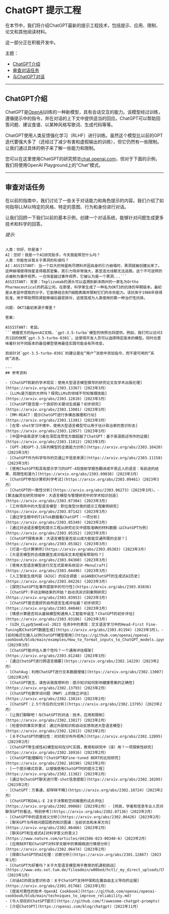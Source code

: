 # ChatGPT 提示工程


在本节中，我们将介绍ChatGPT最新的提示工程技术，包括提示、应用、限制、论文和其他阅读材料。

<Callout emoji="⚠️">
  这一部分正在积极开发中。
</Callout>

主题：
- [ChatGPT介绍](#chatgpt-introduction)
- [审查对话任务](#reviewing-the-conversation-task)
- [与ChatGPT对话](#conversations-with-chatgpt)

---
## ChatGPT介绍

ChatGPT是[OpenAI](https://openai.com/blog/chatgpt)训练的一种新模型，具有会话交互的能力。该模型经过训练，遵循提示中的指令，并在对话的上下文中提供适当的回应。ChatGPT可以帮助回答问题、建议食谱、以某种风格写歌词、生成代码等等。

ChatGPT使用人类反馈强化学习（RLHF）进行训练。虽然这个模型比以前的GPT迭代要强大多了（还经过了减少有害和虚假输出的训练），但它仍然有一些限制。让我们通过具体的例子来了解一些能力和限制。

您可以在这里使用ChatGPT的研究预览[chat.openai.com](chat.openai.com)，但对于下面的示例，我们将使用OpenAI Playground上的“Chat”模式。

---
## 审查对话任务

在以前的指南中，我们讨论了一些关于对话能力和角色提示的内容。我们介绍了如何指导LLM以特定的风格、特定的意图、行为和身份进行对话。

让我们回顾一下我们以前的基本示例，创建一个对话系统，能够针对问题生成更多技术和科学的回答。

*提示:*
```".以下是与一个AI研究助手的对话。助手的语气是技术性和科学性的。

人类：你好，你是谁？
AI：您好！我是一个AI研究助手。今天我能帮您什么吗？
人类：你能告诉我关于黑洞的形成吗？
AI：ASSISTANT: 当一个巨大的恒星耗尽燃料并因自身的引力崩塌时，黑洞就被创建出来了。这种崩塌使得恒星变得极其密集，其引力场非常强大，甚至连光线都无法逃脱。这个不可逆转的点被称为事件视界。一旦恒星越过事件视界，它被认为是一个黑洞...```
ASSISTANT: 背景：Teplizumab的源头可以追溯到新泽西州的一家名为Ortho Pharmaceutical的药品公司。在那里，科学家生成了一种名为OKT3的抗体的早期版本。最初是从老鼠中提取的分子。它能够结合到T细胞表面并限制它们的杀伤能力。该抗体于1986年获得批准，用于帮助预防肾脏移植后器官排斥，这使其成为人类使用的第一种治疗性抗体。

问题: OKT3最初来源于哪里？

答案:
```
```
ASSISTANT: 老鼠。
```根据官方的OpenAI文档，`gpt-3.5-turbo`模型的快照也将提供。例如，我们可以访问3月1日的快照`gpt-3.5-turbo-0301`。这使得开发人员可以选择特定版本的模型。同时也意味着针对不同版本的最佳模型使用最佳实践可能会有所改变。

目前针对`gpt-3.5-turbo-0301`的建议是在“用户”消息中添加指令，而不是可用的“系统”消息。

---
## 参考资料

- [ChatGPT和新的学术现实：使用大型语言模型撰写的研究论文及学术出版伦理](https://arxiv.org/abs/2303.13367)（2023年3月）
- [LLMs是万能的大师吗？探究LLMs的领域不可知推理技能](https://arxiv.org/abs/2303.12810)（2023年3月）
- [ChatGPT是否是一个良好的关键词生成器？初步研究](https://arxiv.org/abs/2303.13001)（2023年3月）
- [MM-REACT：提示ChatGPT进行多模态推理和行动](https://arxiv.org/abs/2303.11381)（2023年3月）
- [在零-shot学习环境中，使用大型语言模型可以用于估计政治家的意识形态](https://arxiv.org/abs/2303.12057)（2023年3月）
- [中国中级英语学习者在深层连贯性方面超越了ChatGPT：基于英语叙述写作的证据](https://arxiv.org/abs/2303.11812)（2023年3月）
- [GPT-3和GPT-3.5系列模型的全面能力分析](https://arxiv.org/abs/2303.10420)（2023年3月）
- [ChatGPT作为科学写作的交通公平信息来源](https://arxiv.org/abs/2303.11158)（2023年3月）
- [使用ChatGPT和具有提示学习的GPT-4将放射学报告翻译成平易近人的语言：有前途的结果、局限性和潜力](https://arxiv.org/abs/2303.09038)（2023年3月）
- [ChatGPT参加计算机科学考试](https://arxiv.org/abs/2303.09461)（2023年3月）
- [ChatGPT的一致性分析](https://arxiv.org/abs/2303.06273)（2023年3月）。- [算法幽灵在研究领域中：大语言模型与管理研究中的学术知识创造](https://arxiv.org/abs/2303.07304) (2023年3月)
- [工作场所中的大型语言模型：职位类型分类的提示工程案例研究](https://arxiv.org/abs/2303.07142) (2023年3月)
- [通过学生眼中的TikTok数据看ChatGPT：一项分析](https://arxiv.org/abs/2303.05349) (2023年3月)
- [通过对话语言模型和提示工程从研究论文中提取准确的材料数据-以ChatGPT为例](https://arxiv.org/abs/2303.05352) (2023年3月)
- [ChatGPT探索未来：大语言模型是否足以成为智能交通所需的全部？](https://arxiv.org/abs/2303.05382) (2023年3月)
- [打造一位计算律师](https://arxiv.org/abs/2303.05383) (2023年3月)
- [大语言模型的合成数据生成对临床文本挖掘有帮助吗？](https://arxiv.org/abs/2303.04360) (2023年3月)
- [使用大型语言模型进行交互式菜单系统设计-MenuCraft](https://arxiv.org/abs/2303.04496) (2023年3月)
- [人工智能生成内容（AIGC）的综合调查：从GAN到ChatGPT的生成式AI历史](https://arxiv.org/abs/2303.04226) (2023年3月)
- [探究ChatGPT在事件提取中的可行性](https://arxiv.org/abs/2303.03836)
- [ChatGPT:手动注释结束的开始？自动流派识别案例研究](https://arxiv.org/abs/2303.03953) (2023年3月)
- [ChatGPT是否是好的自然语言生成评估器？初步研究](https://arxiv.org/abs/2303.04048) (2023年3月)
- [情感计算是否将从基础模型和通用人工智能中诞生？ChatGPT的初步评估](https://arxiv.org/abs/2303.03186) (2023年3月)
- [UZH_CLyp在SemEval-2023 任务9中的表现：交叉语言学习中的Head-First Fine-Tuning和ChatGPT数据生成](https://arxiv.org/abs/2303.01194) (2023年3月)。- [如何格式化输入以供ChatGPT模型使用](https://github.com/openai/openai-cookbook/blob/main/examples/How_to_format_inputs_to_ChatGPT_models.ipynb)（2023年3月）
- [ChatGPT能评估人类个性吗？一个通用评估框架](https://arxiv.org/abs/2303.01248)（2023年3月）
- [通过ChatGPT进行跨语言摘要](https://arxiv.org/abs/2302.14229)（2023年2月）
- [ChatAug：利用ChatGPT进行文本数据增强](https://arxiv.org/abs/2302.13007)（2023年2月）
- [ChatGPT医生，请告诉我我想听的：提示知识如何影响健康答案的正确性](https://arxiv.org/abs/2302.13793)（2023年2月）
- [ChatGPT在数学词问题（MWP）上的独立评估](https://arxiv.org/abs/2302.13814)（2023年2月）
- [ChatGPT：2.5个月后的元分析](https://arxiv.org/abs/2302.13795)（2023年2月）
- [让我们聊聊吧！与ChatGPT的对话：技术，应用和限制](https://arxiv.org/abs/2302.13817)（2023年2月）
- [检查你的事实并重试：通过外部知识和自动反馈改进大型语言模型](https://arxiv.org/abs/2302.12813)（2023年2月）
- [关于ChatGPT的健壮性：对抗和分布外视角](https://arxiv.org/abs/2302.12095)（2023年2月）
- [ChatGPT等生成性AI模型如何在SPC实践，教育和研究中（误）用？一项探索性研究](https://arxiv.org/abs/2302.10916)（2023年2月）
- [ChatGPT能理解吗？ChatGPT和Fine-tuned BERT的比较研究](https://arxiv.org/abs/2302.10198)（2023年2月）
- [一个提示模式目录，以增强使用ChatGPT时的提示工程](https://arxiv.org/abs/2302.11382)（2023年2月）
- [通过与ChatGPT聊天进行零-shot信息提取](https://arxiv.org/abs/2302.10205)（2023年2月）
- [ChatGPT：万事通，却样样不精](https://arxiv.org/abs/2302.10724)（2023年2月）
- [ChatGPT和DALL-E 2关于决策和空间推理的试点评估](https://arxiv.org/abs/2302.09068)（2023年2月）- [网民，学者和信息专业人员对聊天GPT的看法，特别参考](https://arxiv.org/abs/2302.07136)（2023年2月）
- [ChatGPT中的语言歧义分析](https://arxiv.org/abs/2302.06426)（2023年2月）
- [聊天GPT与传统问题回答的知识图谱：当前状态和未来方向](https://arxiv.org/abs/2302.06466)（2023年2月）
- [聊天GPT和生成式AI对科学意义的意义](https://www.nature.com/articles/d41586-023-00340-6)（2023年2月）
- [应用BERT和ChatGPT对科学文献中的莱姆病进行情感分析](https://arxiv.org/abs/2302.06474)（2023年2月）
- [探索ChatGPT的AI伦理：诊断分析](https://arxiv.org/abs/2301.12867)（2023年1月）
- [ChatGPT为好事吗？关于大型语言模型用于教育的机遇和挑战](https://www.edu.sot.tum.de/fileadmin/w00bed/hctl/_my_direct_uploads/ChatGPT_for_Good_.pdf)（2023年1月）
- [对话AI的政治意识形态：关于ChatGPT支持环保和左翼自由主义导向的证据](https://arxiv.org/abs/2301.01768)（2023年1月）
- [提高可靠性的技术-OpenAI Cookbook](https://github.com/openai/openai-cookbook/blob/main/techniques_to_improve_reliability.md)
- [令人惊叹的ChatGPT提示](https://github.com/f/awesome-chatgpt-prompts)
- [介绍ChatGPT](https://openai.com/blog/chatgpt)（2022年11月）